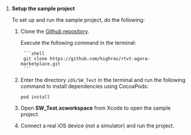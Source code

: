 <PlatformWrapper platform="ios">

1. **Setup the sample project**

    To set up and run the <Vg k="RTEE_LDCI" /> sample project, do the following:

    1. Clone the [Github repository](https://github.com/highras/rtvt-agora-marketplace).

        Execute the following command in the terminal:

            ```shell
            git clone https://github.com/highras/rtvt-agora-marketplace.git
            ```

    1. Enter the directory `iOS/SW_Test` in the terminal and run the following command to install dependencies using CocoaPods:

        ```shell
        pod install
        ```

    1. Open **SW_Test.xcworkspace** from Xcode to open the sample project.

    1. Connect a real iOS device (not a simulator) and run the project.


</PlatformWrapper>